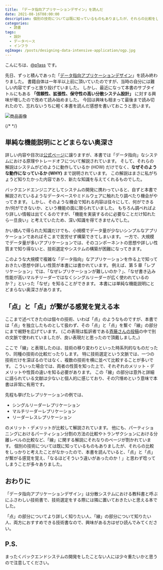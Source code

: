 ```yaml
---
title: 「データ指向アプリケーションデザイン」を読んだ
date: 2021-08-16T08:00:00
description: 個別の技術については既に知っているものもありましたが、それらの比較をしっかりと考えたことがなかったので、本書を読んでいると、「点」と「点」が繋がる感覚を覚え、「なるほどそういう違いがあったのか！」と思わず唸ってしまうことが多々ありました。
categories:
  - 読書
tags:
  - 設計
  - データベース
  - インフラ
ogImage: /posts/designing-data-intensive-application/ogp.jpg
---
```


こんにちは、[@p1ass](https://twitter.com/p1ass) です。

先日、ずっと積んであった「[データ指向アプリケーションデザイン](https://amzn.to/3CJtg5C)」を読み終わりました。
書籍自体は一年半以上前に頂いていたのですが、当時の自分には難しい内容でずっと放り投げていました。
しかし、最近になって本書のサブタイトルにもある **「信頼性、拡張性、保守性の高い分散システム設計」** に対する興味が増したので改めて読み始めました。
今回は興味も相まって最後まで読み切れたので、忘れないうちに軽く本書を読んだ感想を書いておこうと思います。

![商品画像](./ogp.jpg)

<ExLinkCard
    url="https://www.amazon.co.jp/dp/4873118700?&linkCode=ll1&tag=p1ass02-22&linkId=e1757c2e05a259179ea58e908d8e9608&language=ja_JP&ref_=as_li_ss_tl"/>


{/* <!--more--> */}

## 単純な機能説明にとどまらない奥深さ

詳しい内容や目次は[公式ページ](https://www.oreilly.co.jp/books/9784873118703/)に譲りますが、本書では「データ指向」なシステムにおける原理やトレードオフについて解説されています。
そして、それらの解説はシステムがどのように動作しているか (HOW) だけでなく、**なぜそのような動作になっているか (WHY)** まで説明されています。
この解説はまさに私がちょうど知りたかった内容であり、新たな知識を与えてくれるものでした。

バックエンドエンジニアとしてシステムの開発に携わっていると、自ずと本書で解説されているようなデータベースやミドルウェアに触れたり調べたり機会がやってきます。
しかし、そのような機会で知れる内容は往々にして、何ができるか/何ができないか、という機能の面に限られていました。
もちろん調べればより詳しい情報は出てくるのですが、「機能を実装するのに必要なことだけ知れたら一旦良い」と考えていたため、深い知識を得てきませんでした。

かい摘んで得られた知識だけでも、小規模でデータ量が少ないシンプルなアプリケーションであればそこまで苦労せず構築できてしまいます。
一方で、大規模でデータ量が多いアプリケーションでは、そのコンポーネントの思想や詳しい性質まで知り得ないと、技術選定やシステムの構築が困難になってきます。

このような大規模で複雑な「データ指向」なアプリケーションを作る上で知っておきたい思想や詳しい性質が本書には書かれています。
例えば、第 5 章「レプリケーション」では、「なぜレプリケーションが難しいのか？」、「なぜ書き込み性能が高いマルチリーダーではなくシングルリーダーが広く使われているのか？」といった「なぜ」を知ることができます。
本書には単純な機能説明にとどまらない奥深さがあります。

## 「点」と「点」が繋がる感覚を覚える本

ここまで述べてきたのは個々の技術、いわば「点」のようなものですが、本書では「点」を独立したものとして扱わず、その「点」と「点」を繋ぐ「線」の部分にまで裾野を広げています。
(この表現は監訳者である[斉藤さんの投稿](https://medium.com/@taroleo/ddia-63a454e44dc9)の中で別の文脈で使われていましたが、良い表現だと思ったので頂戴しました。)

ここで「線」と表現したのは、技術の移り変わりといった時系列的なものだったり、同種の技術の比較だったりします。
特に技術選定という文脈では、一つの技術だけを深ぼるのではなく、複数の技術を横に並べて比較することが多いです。
こういった場合では、両者の性質を知った上で、それぞれのメリット・デメリットや性質の違いを知る必要があります。
この「線」の部分は意外と詳細に語られている文献は少ないと個人的に感じており、その穴埋めという意味で本書は非常に有用です。

先程も挙げたレプリケーションの例では、

- シングルリーダーレプリケーション
- マルチリーダーレプリケーション
- リーダーレスレプリケーション

のメリット・デメリットが比較して解説されています。
他にも、パーティショニングにおけるパーティション分割の方法の比較やトランザクションにおける分離レベルの比較など、「線」に関する解説にそれなりのページが割かれています。
個別の技術については既に知っているものもありましたが、それらの比較をしっかりと考えたことがなかったので、本書を読んでいると、「点」と「点」が繋がる感覚を覚え、「なるほどそういう違いがあったのか！」と思わず唸ってしまうことが多々ありました。

## おわりに

「データ指向アプリケーションデザイン」は分散システムにおける教科書と呼ぶにふさわしい技術書で、技術選定をする際には隣に置いておきたいと思える本でした。

「点」の部分についてより詳しく知りたい人、「線」の部分について知りたい人、両方におすすめできる技術書なので、興味がある方はぜひ読んでみてください。

<ExLinkCard
    url="https://www.amazon.co.jp/dp/4873118700?&linkCode=ll1&tag=p1ass02-22&linkId=e1757c2e05a259179ea58e908d8e9608&language=ja_JP&ref_=as_li_ss_tl"/>

## P.S.

まったくバックエンドシステムの開発をしたことない人には少々重たいかと思うので注意してください。
